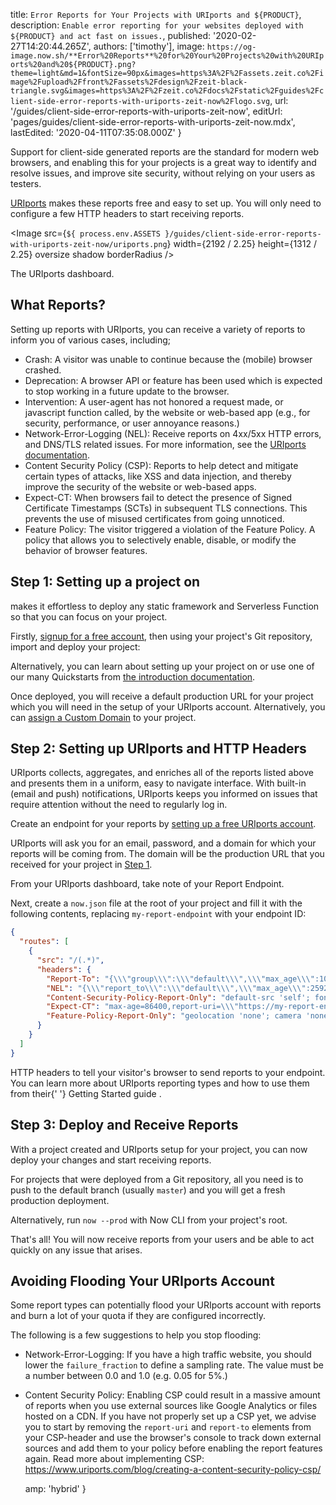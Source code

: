 
  title: `Error Reports for Your Projects with URIports and ${PRODUCT}`,
  description: `Enable error reporting for your websites deployed with ${PRODUCT} and act fast on issues.`,
  published: '2020-02-27T14:20:44.265Z',
  authors: ['timothy'],
  image: `https://og-image.now.sh/**Error%20Reports**%20for%20Your%20Projects%20with%20URIports%20and%20${PRODUCT}.png?theme=light&md=1&fontSize=90px&images=https%3A%2F%2Fassets.zeit.co%2Fimage%2Fupload%2Ffront%2Fassets%2Fdesign%2Fzeit-black-triangle.svg&images=https%3A%2F%2Fzeit.co%2Fdocs%2Fstatic%2Fguides%2Fclient-side-error-reports-with-uriports-zeit-now%2Flogo.svg`,
  url: '/guides/client-side-error-reports-with-uriports-zeit-now',
  editUrl: 'pages/guides/client-side-error-reports-with-uriports-zeit-now.mdx',
  lastEdited: '2020-04-11T07:35:08.000Z'
}

Support for client-side generated reports are the standard for modern web browsers, and enabling this for your projects is a great way to identify and resolve issues, and improve site security, without relying on your users as testers.

[URIports](https://uriports.com) makes these reports free and easy to set up. You will only need to configure a few HTTP headers to start receiving reports.

<Image
  src={`${
    process.env.ASSETS
  }/guides/client-side-error-reports-with-uriports-zeit-now/uriports.png`}
  width={2192 / 2.25}
  height={1312 / 2.25}
  oversize
  shadow
  borderRadius
/>
<Caption>The URIports dashboard.</Caption>

## What Reports?

Setting up reports with URIports, you can receive a variety of reports to inform you of various cases, including;

- Crash: A visitor was unable to continue because the (mobile) browser crashed.
- Deprecation: A browser API or feature has been used which is expected to stop working in a future update to the browser.
- Intervention: A user-agent has not honored a request made, or javascript function called, by the website or web-based app (e.g., for security, performance, or user annoyance reasons.)
- Network-Error-Logging (NEL): Receive reports on 4xx/5xx HTTP errors, and DNS/TLS related issues. For more information, see the [URIports documentation](https://www.uriports.com/blog/network-error-logging/).
- Content Security Policy (CSP): Reports to help detect and mitigate certain types of attacks, like XSS and data injection, and thereby improve the security of the website or web-based apps.
- Expect-CT: When browsers fail to detect the presence of Signed Certificate Timestamps (SCTs) in subsequent TLS connections. This prevents the use of misused certificates from going unnoticed.
- Feature Policy: The visitor triggered a violation of the Feature Policy. A policy that allows you to selectively enable, disable, or modify the behavior of browser features.

## Step 1: Setting up a project on <ProductName />

[<ProductName />](/) makes it effortless to deploy any static framework and Serverless Function so that you can focus on your project.

Firstly, [signup for a free <ProductNameSimple /> account](/signup), then using your project's Git repository, import and deploy your project:

<DeploySection meta={meta} />

Alternatively, you can learn about setting up your project on <ProductName /> or use one of our many Quickstarts from [the <ProductName /> introduction documentation](/docs).

Once deployed, you will receive a default production URL for your project which you will need in the setup of your URIports account. Alternatively, you can [assign a Custom Domain](/docs/v2/custom-domains) to your project.

## Step 2: Setting up URIports and HTTP Headers

URIports collects, aggregates, and enriches all of the reports listed above and presents them in a uniform, easy to navigate interface. With built-in (email and push) notifications, URIports keeps you informed on issues that require attention without the need to regularly log in.

Create an endpoint for your reports by [setting up a free URIports account](https://app.uriports.com/auth/create/).

URIports will ask you for an email, password, and a domain for which your reports will be coming from. The domain will be the production URL that you received for your project in [Step 1](#step-1:-setting-up-a-project-on-zeit-now).

From your URIports dashboard, take note of your Report Endpoint.

Next, create a `now.json` file at the root of your project and fill it with the following contents, replacing `my-report-endpoint` with your endpoint ID:

```json
{
  "routes": [
    {
      "src": "/(.*)",
      "headers": {
        "Report-To": "{\\\"group\\\":\\\"default\\\",\\\"max_age\\\":10886400,\\\"endpoints\\\":[{\\\"url\\\":\\\"https://my-report-endpoint.uriports.com/reports\\\"}],\\\"include_subdomains\\\":true}",
        "NEL": "{\\\"report_to\\\":\\\"default\\\",\\\"max_age\\\":2592000,\\\"include_subdomains\\\":true,\\\"failure_fraction\\\":1.0}",
        "Content-Security-Policy-Report-Only": "default-src 'self'; font-src 'self'; img-src 'self'; script-src 'self'; style-src 'self'; report-uri https://my-report-endpoint.uriports.com/reports/report; report-to default",
        "Expect-CT": "max-age=86400,report-uri=\\\"https://my-report-endpoint.uriports.com/reports/report\\\"",
        "Feature-Policy-Report-Only": "geolocation 'none'; camera 'none'; fullscreen *; payment 'self'"
      }
    }
  ]
}
```

<Caption>
  HTTP headers to tell your visitor's browser to send reports to your endpoint.
</Caption>

<Note>
  You can learn more about URIports reporting types and how to use them from
  their{' '}
  <Link href="https://www.uriports.com/getting-started">
    Getting Started guide
  </Link>
  .
</Note>

## Step 3: Deploy and Receive Reports

With a <ProductName /> project created and URIports setup for your project, you can now deploy your changes and start receiving reports.

For projects that were deployed from a Git repository, all you need is to push to the default branch (usually `master`) and you will get a fresh production deployment.

Alternatively, run `now --prod` with Now CLI from your project's root.

That's all! You will now receive reports from your users and be able to act quickly on any issue that arises.

## Avoiding Flooding Your URIports Account

Some report types can potentially flood your URIports account with reports and burn a lot of your quota if they are configured incorrectly.

The following is a few suggestions to help you stop flooding:

- Network-Error-Logging: If you have a high traffic website, you should lower the `failure_fraction` to define a sampling rate. The value must be a number between 0.0 and 1.0 (e.g. 0.05 for 5%.)
- Content Security Policy: Enabling CSP could result in a massive amount of reports when you use external sources like Google Analytics or files hosted on a CDN. If you have not properly set up a CSP yet, we advise you to start by removing the `report-uri` and `report-to` elements from your CSP-header and use the browser's console to track down external sources and add them to your policy before enabling the report features again. Read more about implementing CSP: <https://www.uriports.com/blog/creating-a-content-security-policy-csp/>


  amp: 'hybrid'
}
